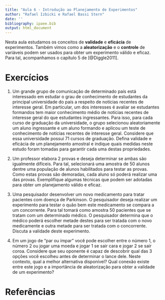 ```yaml
---
title: "Aula 6 - Introdução ao Planejamento de Experimentos"
author: "Rafael Izbicki e Rafael Bassi Stern"
date: ''
bibliography: ipaee.bib
output: html_document
---
```


Nesta aula estudamos os conceitos de
**validade** e **eficácia** de experimentos.
Também vimos como 
a **aleatorização** e
o **controle** de variáveis podem
ser usados para obter
um experimento válido e eficaz.
Para tal, acompanhamos
o capítulo 5 de [@Diggle2011].

# Exercícios

1. Um grande grupo de comunicação de determinado país está
   interessado em estudar o grau de conhecimento de
   estudantes da principal universidade do país a respeito de
   notícias recentes de interesse geral.
   Em particular, um dos interesses é avaliar se
   estudantes formandos tem maior conhecimento médio de
   notícias recentes de interesse geral do que estudantes ingressantes.
   Para isso, para cada curso de graduação da universidade,
   o grupo selecionou aleatoriamente um aluno ingressante e
   um aluno formando e aplicou um teste de conhecimento de
   notícias recentes de interesse geral. Considere que
   essa universidade possui 71 cursos de graduação.
   Defina validade e eficácia de um planejamento amostral e
   indique quais medidas neste estudo foram tomadas para
   garantir cada uma destas propriedades. 

2. Um professor elabora 2 provas e
   deseja determinar se ambas são 
   igualmente difíceis.
   Para tal, selecionará
   uma amostra de 50 alunos dentre
   uma população de alunos habilitados
   para testar as provas.
   Como estas provas são demoradas,
   cada aluno só poderá realizar uma das provas.
   Exemplifique algumas técnicas que
   podem ser adotadas para obter 
   um planejamento válido e eficaz.

3. Uma pesquisador desenvolver um novo medicamento
   para tratar pacientes com doença de Parkinson.
   O pesquisador deseja realizar um experimento
   para testar o quão bem este medicamento
   se compara a um concorrente.
   Para tal tomará como amostra
   50 pacientes que se tratam com um determinado médico.
   O pesquisador determina que o médico
   poderá escolher metade destes para
   ser tratada com o novo medicamente e
   outra metade para ser tratada com o concorrente.
   Discuta a validade deste experimento.

4. Em um jogo de "par ou ímpar" você pode
   escolher entre o número 1,
   o número 2 ou jogar uma moeda
   e jogar 1 se sair cara e
   jogar 2 se sair coroa.
   Considere que seu oponente é capaz
   de descobrir qual das 3 opções
   você escolheu antes de
   determinar o lance dele.
   Neste contexto, qual a melhor alternativa disponível?
   Qual conexão existe entre este jogo e
   a importância de aleatorização para obter 
   a validade de um experimento?

# Referências
